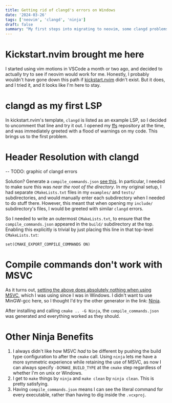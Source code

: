 ```yaml
---
title: Getting rid of clangd's errors on Windows
date: '2024-03-26'
tags: ['neovim', 'clangd', 'ninja']
draft: false
summary: "My first steps into migrating to neovim, some clangd problems and my solutions.."
---
```


# Kickstart.nvim brought me here

I started using vim motions in VSCode a month or two ago, and decided to actually try to see if neovim would work for me. Honestly, I probably wouldn't have gone down this path if [kickstart.nvim](https://github.com/nvim-lua/kickstart.nvim) didn't exist. But it does, and I tried it, and it looks like I'm here to stay.

# clangd as my first LSP

In kickstart.nvim's template, ```clangd``` is listed as an example LSP, so I decided to uncomment that line and try it out. I opened my [ffs](https://github.com/icyveins7/ffs) repository at the time, and was immediately greeted with a flood of warnings on my code. This brings us to the first problem.

# Header Resolution with clangd

-- TODO: graphic of clangd errors

Solution? Generate a ```compile_commands.json``` [see this](https://clangd.llvm.org/design/compile-commands). In particular, I needed to make sure this was _near the root of the directory_. In my original setup, I had separate ```CMakeLists.txt``` files in my ```examples/``` and ```tests/``` subdirectories, and would manually enter each subdirectory when I needed to do stuff there. However, this meant that when opening my ```include/``` subdirectory's files, I would be greeted with similar ```clangd``` errors.

So I needed to write an outermost ```CMakeLists.txt```, to ensure that the ```compile_commands.json``` appeared in the ```build/``` subdirectory at the top. Enabling this explicitly is trivial by just placing this line in that top-level ```CMakeLists.txt```:

```
set(CMAKE_EXPORT_COMPILE_COMMANDS ON)
```

# Compile commands don't work with MSVC

As it turns out, [setting the above does absolutely nothing when using MSVC](https://cmake.org/cmake/help/latest/variable/CMAKE_EXPORT_COMPILE_COMMANDS.html), which I was using since I was in Windows. I didn't want to use MinGW-gcc here, so I thought I'd try the other generator in the link: [Ninja](https://github.com/ninja-build/ninja).

After installing and calling ```cmake .. -G Ninja```, the ```compile_commands.json``` was generated and everything worked as they should.

# Other Ninja Benefits

1. I always didn't like how MSVC _had_ to be different by pushing the build type configuration to after the ```cmake``` call. Using ```ninja``` lets me have a more symmetric experience while retaining the use of MSVC, as now I can always specify ```-DCMAKE_BUILD_TYPE``` at the ```cmake``` step regardless of whether I'm on unix or Windows.
2. I get to ```make``` things by ```ninja``` and ```make clean``` by ```ninja clean```. This is pretty satisfying.
3. Having ```compile_commands.json``` means I can see the literal command for every executable, rather than having to dig inside the ```.vcxproj```.


